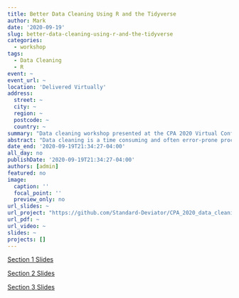 ```yaml
---
title: Better Data Cleaning Using R and the Tidyverse
author: Mark
date: '2020-09-19'
slug: better-data-cleaning-using-r-and-the-tidyverse
categories:
  - workshop
tags:
  - Data Cleaning
  - R
event: ~
event_url: ~
location: 'Delivered Virtually'
address:
  street: ~
  city: ~
  region: ~
  postcode: ~
  country: ~
summary: "Data cleaning workshop presented at the CPA 2020 Virtual Conference."
abstract: "Data cleaning is a time consuming and often error-prone process which every researcher will experience. It is said that 80% of data analysis time is spent on the process of cleaning and preparing the data (Dasu & Johnson, 2003), but this time spent cleaning and preparing data can be dramatically reduced by using the right tools/techniques for the job. The workshop will begin with a foundational discussion on data structures within R and general coding practices. The focus will then shift to the more practical topics of using a variety of packages to import/export data, inspect and manipulate specific types of data (including categorical, dates, and character type), reformat data, and produce quality graphics to showcase your data. A publicly available dataset will be used as a running example throughout the workshop to provide hands-on experience using each of the techniques discussed. Periodic interactive exercises will be presented to allow attendees an opportunity to work collaboratively to solve common data cleaning dilemmas. Attendees are encouraged to bring data from their own research to apply the techniques covered throughout the workshop."
date_end: '2020-09-19T21:34:27-04:00'
all_day: no
publishDate: '2020-09-19T21:34:27-04:00'
authors: [admin]
featured: no
image:
  caption: ''
  focal_point: ''
  preview_only: no
url_slides: ~
url_project: "https://github.com/Standard-Deviator/CPA_2020_data_cleaning_tidyverse"
url_pdf: ~
url_video: ~
slides: ~
projects: []
---
```



:::btn-group
<a class="btn btn-outline-primary my-1 mr-1" href="/files/slides/CPA_data_cleaning_2020/Section_1.html" target="_blank" rel="noopener">Section 1 Slides</a>

  <a class="btn btn-outline-primary my-1 mr-1" href="/files/slides/CPA_data_cleaning_2020/Section_2.html" target="_blank" rel="noopener">Section 2 Slides</a>

  <a class="btn btn-outline-primary my-1 mr-1" href="/files/slides/CPA_data_cleaning_2020/Section_3.html" target="_blank" rel="noopener">Section 3 Slides</a>
:::
